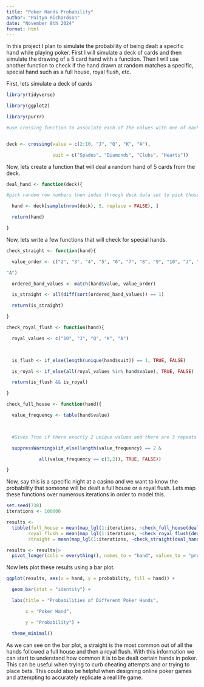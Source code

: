 ```yaml
---
title: "Poker Hands Probability"
author: "Paityn Richardson"
date: "November 8th 2024"
format: html
---
```


In this project I plan to simulate the probability of being dealt a specific hand while playing poker. First I will simulate a deck of cards and then simulate the drawing of a 5 card hand with a function. Then I will use another function to check if the hand drawn at random matches a specific, special hand such as a full house, royal flush, etc.

First, lets simulate a deck of cards

```r
library(tidyverse)

library(ggplot2)

library(purrr)

#use crossing function to associate each of the values with one of each of the suits 


deck <- crossing(value = c(2:10, "J", "Q", "K", "A"),

                 suit = c("Spades", "Diamonds", "Clubs", "Hearts"))
```

Now, lets create a function that will deal a random hand of 5 cards from the deck.

```r
deal_hand <- function(deck){

#pick random row numbers then index through deck data set to pick those specific rows 

  hand <- deck[sample(nrow(deck), 5, replace = FALSE), ]

  return(hand)

}
```

Now, lets write a few functions that will check for special hands.

```r
check_straight <- function(hand){

  value_order <- c("2", "3", "4", "5", "6", "7", "8", "9", "10", "J", "Q", "K", 

"A")

  ordered_hand_values <- match(hand$value, value_order)

  is_straight <- all(diff(sort(ordered_hand_values)) == 1)

  return(is_straight)

}

check_royal_flush <- function(hand){

  royal_values <- c("10", "J", "Q", "K", "A")

  

  is_flush <- if_else(length(unique(hand$suit)) == 1, TRUE, FALSE)

  is_royal <- if_else(all(royal_values %in% hand$value), TRUE, FALSE)

  return(is_flush && is_royal)

}

check_full_house <- function(hand){

  value_frequency <- table(hand$value)

  

  #Gives True if there exactly 2 unique values and there are 3 repeats of the first value and 2 repeats of the second

  suppressWarnings(if_else(length(value_frequency) == 2 &

            all(value_frequency == c(3,2)), TRUE, FALSE))

}

```

Now, say this is a specific night at a casino and we want to know the probability that someone will be dealt a full house or a royal flush. Lets map these functions over numerous iterations in order to model this.

```r
set.seed(738)
iterations <- 100000

results <- 
  tibble(full_house = mean(map_lgl(1:iterations, ~check_full_house(deal_hand(deck)))),
        royal_flush = mean(map_lgl(1:iterations, ~check_royal_flush(deal_hand(deck)))),
        straight = mean(map_lgl(1:iterations, ~check_straight(deal_hand(deck)))))

results <- results|>
  pivot_longer(cols = everything(), names_to = "hand", values_to = "probability")
```

Now lets plot these results using a bar plot.

```r
ggplot(results, aes(x = hand, y = probability, fill = hand)) +

  geom_bar(stat = "identity") +

  labs(title = "Probabilities of Different Poker Hands",

       x = "Poker Hand",

       y = "Probability") +

  theme_minimal()

```

As we can see on the bar plot, a straight is the most common out of all the hands followed a full house and then a royal flush. With this information we can start to understand how common it is to be dealt certain hands in poker. This can be useful when trying to curb cheating attempts and or trying to place bets. This could also be helpful when designing online poker games and attempting to accurately replicate a real life game.
